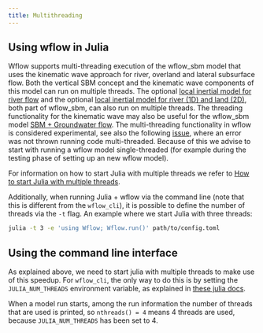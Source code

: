 ```yaml
---
title: Multithreading
---
```


## Using wflow in Julia

Wflow supports multi-threading execution of the wflow\_sbm model that uses the kinematic
wave approach for river, overland and lateral subsurface flow. Both the vertical SBM concept
and the kinematic wave components of this model can run on multiple threads. The optional
[local inertial model for river flow](@ref config_sbm_gwf_lie_river_land) and the optional
[local inertial model for river (1D) and land (2D)](@ref config_sbm_gwf_lie_river_land),
both part of wflow\_sbm, can also run on multiple threads. The threading functionality for
the kinematic wave may also be useful for the wflow\_sbm model [SBM + Groundwater flow](@ref
config_sbm_gwf). The multi-threading functionality in wflow is considered experimental, see
also the following [issue](https://github.com/Deltares/Wflow.jl/issues/139), where an error
was not thrown running code multi-threaded. Because of this we advise to start with running
a wflow model single-threaded (for example during the testing phase of setting up an new
wflow model).

For information on how to start Julia with multiple threads we refer to [How to start Julia
with multiple
threads](https://docs.julialang.org/en/v1/manual/multi-threading/#Starting-Julia-with-multiple-threads).

Additionally, when running Julia + wflow via the command line (note that this is different
from the `wflow_cli`), it is possible to define the number of threads via the `-t` flag.
An example where we start Julia with three threads:

```bash
julia -t 3 -e 'using Wflow; Wflow.run()' path/to/config.toml
```

## Using the command line interface

As explained above, we need to start julia with multiple threads to make use of this
speedup. For `wflow_cli`, the only way to do this is by setting the `JULIA_NUM_THREADS`
environment variable, as explained in [these julia
docs](https://docs.julialang.org/en/v1/manual/multi-threading/#Starting-Julia-with-multiple-threads).

When a model run starts, among the run information the number of threads that are used is
printed, so `nthreads() = 4` means 4 threads are used, because `JULIA_NUM_THREADS` has been
set to 4.